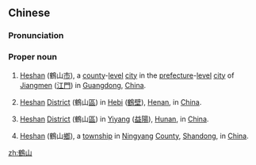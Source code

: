{{also|鹤山}}
==Chinese==
{{zh-forms|s=鹤山|{{nowrap|[[crane]] (''the bird'')}}|[[mountain]](s)}}
{{wikipedia|Heshan, Guangdong}}
{{wikipedia|Heshan District, Hebi}}
{{wikipedia|Heshan District, Yiyang}}
===Pronunciation===
{{zh-pron
|m=Hèshān
|cat=pn
}}
===Proper noun===
{{zh-proper noun}}

# {{lb|zh|geography}} [[Heshan]] (鶴山[[市]]), a [[county]]-[[level]] [[city]] in the [[prefecture]]-[[level]] [[city]] of [[Jiangmen]] ([[江門]]) in [[Guangdong]], [[China]].
# {{lb|zh|geography}} [[Heshan]] [[district|District]] (鶴山[[區]]) in [[Hebi]] ([[鶴壁]]), [[Henan]], in [[China]].
# {{lb|zh|geography}} [[Heshan]] [[district|District]] (鶴山[[區]]) in [[Yiyang]] ([[益陽]]), [[Hunan]], in [[China]].
# {{lb|zh|geography}} [[Heshan]] (鶴山[[鄉]]), a [[township]] in [[Ningyang]] [[county|County]], [[Shandong]], in [[China]].

[[zh:鶴山]]